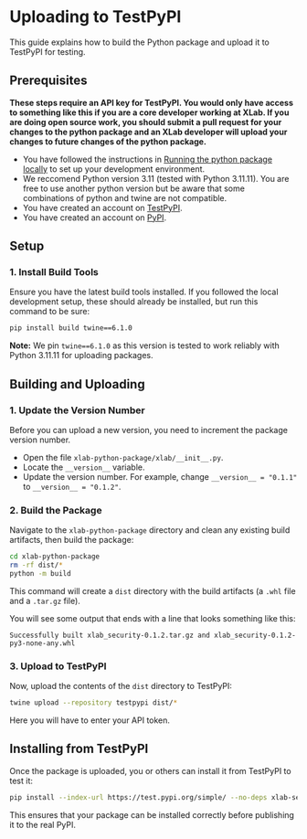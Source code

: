 # Uploading to TestPyPI

This guide explains how to build the Python package and upload it to TestPyPI for testing.

## Prerequisites

<b>
  These steps require an API key for TestPyPI. You would only have access to something like this if
  you are a core developer working at XLab. If you are doing open source work, you should submit a
  pull request for your changes to the python package and an XLab developer will upload your changes
  to future changes of the python package.
</b>

- You have followed the instructions in [Running the python package locally](./running-python-package-local.mdx) to set up your development environment.
- We reccomend Python version 3.11 (tested with Python 3.11.11). You are free to use another python version but be aware that some combinations of python and twine are not compatible.
- You have created an account on [TestPyPI](httpss://test.pypi.org/).
- You have created an account on [PyPI](httpss://pypi.org/).

## Setup

### 1. Install Build Tools

Ensure you have the latest build tools installed. If you followed the local development setup, these should already be installed, but run this command to be sure:

```bash
pip install build twine==6.1.0
```

**Note:** We pin `twine==6.1.0` as this version is tested to work reliably with Python 3.11.11 for uploading packages.

## Building and Uploading

### 1. Update the Version Number

Before you can upload a new version, you need to increment the package version number.

- Open the file `xlab-python-package/xlab/__init__.py`.
- Locate the `__version__` variable.
- Update the version number. For example, change `__version__ = "0.1.1"` to `__version__ = "0.1.2"`.

### 2. Build the Package

Navigate to the `xlab-python-package` directory and clean any existing build artifacts, then build the package:

```bash
cd xlab-python-package
rm -rf dist/*
python -m build
```

This command will create a `dist` directory with the build artifacts (a `.whl` file and a `.tar.gz` file).

You will see some output that ends with a line that looks something like this:

```
Successfully built xlab_security-0.1.2.tar.gz and xlab_security-0.1.2-py3-none-any.whl
```

### 3. Upload to TestPyPI

Now, upload the contents of the `dist` directory to TestPyPI:

```bash
twine upload --repository testpypi dist/*
```

Here you will have to enter your API token.

## Installing from TestPyPI

Once the package is uploaded, you or others can install it from TestPyPI to test it:

```bash
pip install --index-url https://test.pypi.org/simple/ --no-deps xlab-security
```

This ensures that your package can be installed correctly before publishing it to the real PyPI.
